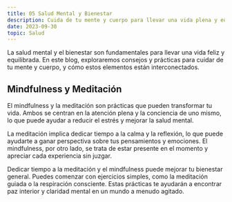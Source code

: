 ```yaml
---
title: 05 Salud Mental y Bienestar
description: Cuida de tu mente y cuerpo para llevar una vida plena y equilibrada.
date: 2023-09-30
topic: Salud
---
```


La salud mental y el bienestar son fundamentales para llevar una vida feliz y equilibrada. En este blog, exploraremos consejos y prácticas para cuidar de tu mente y cuerpo, y cómo estos elementos están interconectados.

## Mindfulness y Meditación
El mindfulness y la meditación son prácticas que pueden transformar tu vida. Ambos se centran en la atención plena y la conciencia de uno mismo, lo que puede ayudar a reducir el estrés y mejorar la salud mental.

La meditación implica dedicar tiempo a la calma y la reflexión, lo que puede ayudarte a ganar perspectiva sobre tus pensamientos y emociones. El mindfulness, por otro lado, se trata de estar presente en el momento y apreciar cada experiencia sin juzgar.

Dedicar tiempo a la meditación y el mindfulness puede mejorar tu bienestar general. Puedes comenzar con ejercicios simples, como la meditación guiada o la respiración consciente. Estas prácticas te ayudarán a encontrar paz interior y claridad mental en un mundo a menudo agitado.
